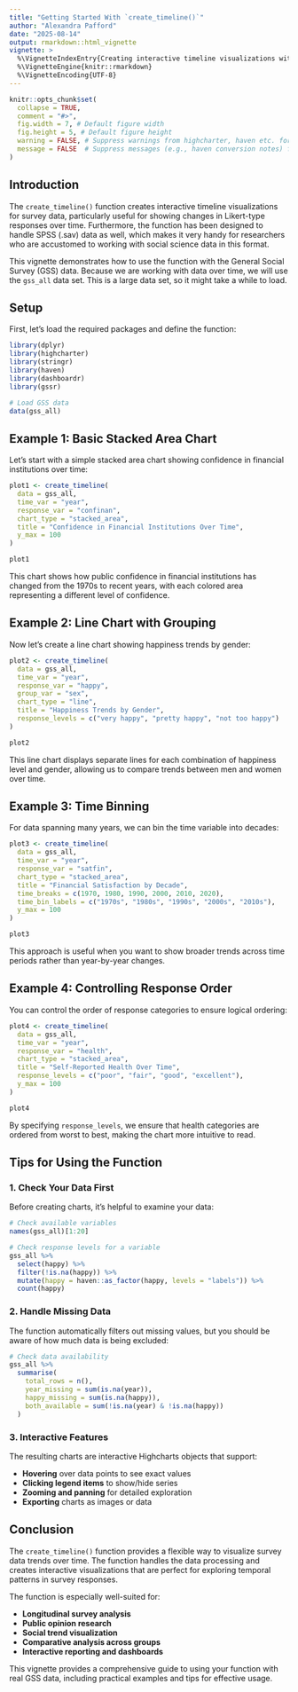 ```yaml
---
title: "Getting Started With `create_timeline()`"
author: "Alexandra Pafford"
date: "2025-08-14"
output: rmarkdown::html_vignette
vignette: >
  %\VignetteIndexEntry{Creating interactive timeline visualizations with `create_timeline`}
  %\VignetteEngine{knitr::rmarkdown}
  %\VignetteEncoding{UTF-8}
---
```


```r
knitr::opts_chunk$set(
  collapse = TRUE,
  comment = "#>",
  fig.width = 7, # Default figure width
  fig.height = 5, # Default figure height
  warning = FALSE, # Suppress warnings from highcharter, haven etc. for cleaner output
  message = FALSE  # Suppress messages (e.g., haven conversion notes) for cleaner output
)
```

## Introduction

The `create_timeline()` function creates interactive timeline visualizations for survey data, particularly useful for showing changes in Likert-type responses over time. Furthermore, the function has been designed to handle SPSS (.sav) data as well, which makes it very handy for researchers who are accustomed to working with social science data in this format.

This vignette demonstrates how to use the function with the General Social Survey (GSS) data. Because we are working with data over time, we will use the `gss_all` data set. This is a large data set, so it might take a while to load.

## Setup

First, let's load the required packages and define the function:

```r
library(dplyr)
library(highcharter)
library(stringr)
library(haven)
library(dashboardr)
library(gssr)

# Load GSS data
data(gss_all)
```

## Example 1: Basic Stacked Area Chart

Let's start with a simple stacked area chart showing confidence in financial institutions over time:

```r
plot1 <- create_timeline(
  data = gss_all,
  time_var = "year",
  response_var = "confinan",
  chart_type = "stacked_area",
  title = "Confidence in Financial Institutions Over Time",
  y_max = 100
)

plot1
```

This chart shows how public confidence in financial institutions has changed from the 1970s to recent years, with each colored area representing a different level of confidence.

## Example 2: Line Chart with Grouping

Now let's create a line chart showing happiness trends by gender:

```r
plot2 <- create_timeline(
  data = gss_all,
  time_var = "year",
  response_var = "happy",
  group_var = "sex",
  chart_type = "line",
  title = "Happiness Trends by Gender",
  response_levels = c("very happy", "pretty happy", "not too happy")
)

plot2
```

This line chart displays separate lines for each combination of happiness level and gender, allowing us to compare trends between men and women over time.

## Example 3: Time Binning

For data spanning many years, we can bin the time variable into decades:

```r
plot3 <- create_timeline(
  data = gss_all,
  time_var = "year",
  response_var = "satfin",
  chart_type = "stacked_area",
  title = "Financial Satisfaction by Decade",
  time_breaks = c(1970, 1980, 1990, 2000, 2010, 2020),
  time_bin_labels = c("1970s", "1980s", "1990s", "2000s", "2010s"),
  y_max = 100
)

plot3
```

This approach is useful when you want to show broader trends across time periods rather than year-by-year changes.

## Example 4: Controlling Response Order

You can control the order of response categories to ensure logical ordering:

```r
plot4 <- create_timeline(
  data = gss_all,
  time_var = "year",
  response_var = "health",
  chart_type = "stacked_area",
  title = "Self-Reported Health Over Time",
  response_levels = c("poor", "fair", "good", "excellent"),
  y_max = 100
)

plot4
```

By specifying `response_levels`, we ensure that health categories are ordered from worst to best, making the chart more intuitive to read.

## Tips for Using the Function

### 1. Check Your Data First

Before creating charts, it's helpful to examine your data:

```r
# Check available variables
names(gss_all)[1:20]

# Check response levels for a variable
gss_all %>%
  select(happy) %>%
  filter(!is.na(happy)) %>%
  mutate(happy = haven::as_factor(happy, levels = "labels")) %>%
  count(happy)
```

### 2. Handle Missing Data

The function automatically filters out missing values, but you should be aware of how much data is being excluded:

```r
# Check data availability
gss_all %>%
  summarise(
    total_rows = n(),
    year_missing = sum(is.na(year)),
    happy_missing = sum(is.na(happy)),
    both_available = sum(!is.na(year) & !is.na(happy))
  )
```

### 3. Interactive Features

The resulting charts are interactive Highcharts objects that support:

- **Hovering** over data points to see exact values
- **Clicking legend items** to show/hide series
- **Zooming and panning** for detailed exploration
- **Exporting** charts as images or data

## Conclusion

The `create_timeline()` function provides a flexible way to visualize survey data trends over time. The function handles the data processing and creates interactive visualizations that are perfect for exploring temporal patterns in survey responses.

The function is especially well-suited for:

- **Longitudinal survey analysis**
- **Public opinion research**
- **Social trend visualization**
- **Comparative analysis across groups**
- **Interactive reporting and dashboards**

This vignette provides a comprehensive guide to using your function with real GSS data, including practical examples and tips for effective usage.
